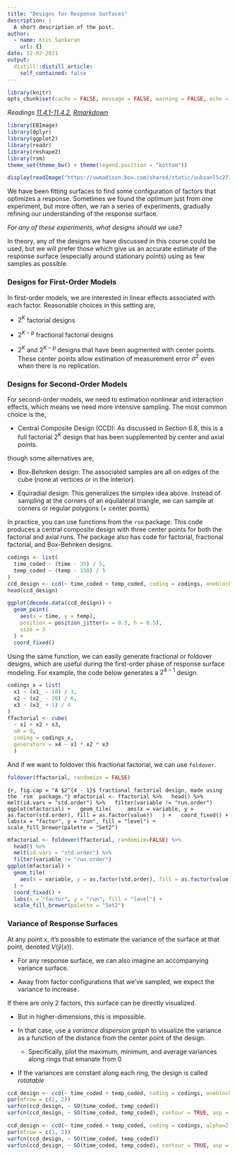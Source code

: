 ```yaml
---
title: "Designs for Response Surfaces"
description: |
  A short description of the post.
author:
  - name: Kris Sankaran
    url: {}
date: 12-02-2021
output:
  distill::distill_article:
    self_contained: false
---
```


```r
library(knitr)
opts_chunk$set(cache = FALSE, message = FALSE, warning = FALSE, echo = TRUE)
```

_Readings [11.4.1-11.4.2](), [Rmarkdown]()_


```r
library(EBImage)
library(dplyr)
library(ggplot2)
library(readr)
library(reshape2)
library(rsm)
theme_set(theme_bw() + theme(legend.position = "bottom"))
```
```r
display(readImage("https://uwmadison.box.com/shared/static/uubzanl5c273c45mxazy0d06r7r0uz52.png"))
```

We have been fitting surfaces to find some configuration of factors that optimizes a response. Sometimes we found the optimum just from one experiment, but more often, we ran a series of experiments, gradually refining our understanding of the response surface.

*For any of these experiments, what designs should we use?*

In theory, any of the designs we have discussed in this course could be used,
but we will prefer those which give us an accurate estimate of the response
surface (especially around stationary points) using as few samples as possible.

### Designs for First-Order Models

In first-order models, we are interested in linear effects associated with each
factor. Reasonable choices in this setting are,

* $2^{K}$ factorial designs

* $2^{K - p}$ fractional factorial designs

* $2^{K}$ and $2^{K - p}$ designs that have been augmented with center
points. These center points allow estimation of measurement error $\sigma^2$
even when there is no replication.

### Designs for Second-Order Models

For second-order models, we need to estimation nonlinear and interaction
effects, which means we need more intensive sampling. The most common choice is
the,

* Central Composite Design (CCD): As discussed in Section 6.8, this is a full
factorial $2^{K}$ design that has been supplemented by center and axial
points.

though some alternatives are,

* Box-Behnken design: The associated samples are all on edges of the cube (none
at vertices or in the interior).

* Equiradial design: This generalizes the simplex idea above. Instead of
sampling at the corners of an equilateral triangle, we can sample at corners or
regular polygons (+ center points)

In practice, you can use functions from the `rsm` package. This code produces a
central composite design with three center points for both the factorial and
axial runs. The package also has code for factorial, fractional factorial, and
Box-Behnken designs.

```r
codings <- list(
  time_coded ~ (time - 35) / 5,
  temp_coded ~ (temp - 150) / 5
)
ccd_design <- ccd(~ time_coded + temp_coded, coding = codings, oneblock = TRUE)
head(ccd_design)
```
```r
ggplot(decode.data(ccd_design)) +
  geom_point(
    aes(x = time, y = temp),
    position = position_jitter(w = 0.5, h = 0.5),
    size = 3
  ) +
  coord_fixed()
```
Using the same function, we can easily generate fractional or foldover designs,
which are useful during the first-order phase of response surface modeling. For
example, the code below generates a $2^{4 - 1}$ design.

```r
codings_x = list(
  x1 ~ (x1_ - 10) / 3,
  x2 ~ (x2_ - 20) / 6,
  x3 ~ (x3_ + 1) / 4
)
ffactorial <- cube(
  ~ x1 + x2 + x3, 
  n0 = 0, 
  coding = codings_x,
  generators = x4 ~ x1 * x2 * x3
  )
```
And if we want to foldover this fractional factorial, we can use `foldover`.

```r
foldover(ffactorial, randomize = FALSE)
```


```{r, fig.cap = "A $2^{4 - 1}$ fractional factorial design, made using the `rsm` package."}
mfactorial <- ffactorial %>%
  head() %>%
  melt(id.vars = "std.order") %>%
  filter(variable != "run.order")
ggplot(mfactorial) +
  geom_tile(
    aes(x = variable, y = as.factor(std.order), fill = as.factor(value))
  ) +
  coord_fixed() +
  labs(x = "factor", y = "run", fill = "level") +
  scale_fill_brewer(palette = "Set2")
```

```r
mfactorial <- foldover(ffactorial, randomize=FALSE) %>%
  head() %>%
  melt(id.vars = "std.order") %>%
  filter(variable != "run.order")
ggplot(mfactorial) +
  geom_tile(
    aes(x = variable, y = as.factor(std.order), fill = as.factor(value))
  ) +
  coord_fixed() +
  labs(x = "factor", y = "run", fill = "level") +
  scale_fill_brewer(palette = "Set2")
```

### Variance of Response Surfaces

At any point $x$, it’s possible to estimate the variance of the surface at
that point, denoted $V\left(\hat{y}\left(x\right)\right)$.

* For any response surface, we can also imagine an accompanying variance
surface.

* Away from factor configurations that we’ve sampled, we expect the variance to increase.

If there are only 2 factors, this surface can be directly visualized. 

* But in higher-dimensions, this is impossible.

* In that case, use a _variance dispersion graph_ to visualize the variance as a function of the distance from the center point of the design.

	* Specifically, plot the maximum, minimum, and average variances along rings that emanate from 0
	
* If the variances are constant along each ring, the design is called _rotatable_

```r
ccd_design <- ccd(~ time_coded + temp_coded, coding = codings, oneblock = TRUE)
par(mfrow = c(1, 2))
varfcn(ccd_design, ~ SO(time_coded, temp_coded))
varfcn(ccd_design, ~ SO(time_coded, temp_coded), contour = TRUE, asp = 1)
```

```r
ccd_design <- ccd(~ time_coded + temp_coded, coding = codings, alpha=2, oneblock = TRUE)
par(mfrow = c(1, 2))
varfcn(ccd_design, ~ SO(time_coded, temp_coded))
varfcn(ccd_design, ~ SO(time_coded, temp_coded), contour = TRUE, asp = 1)
```
